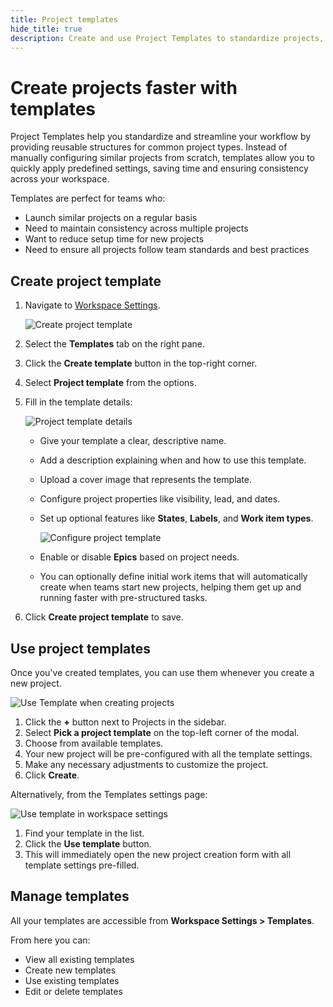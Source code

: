 ```yaml
---
title: Project templates
hide_title: true
description: Create and use Project Templates to standardize projects, save setup time, and ensure consistency across your workspace with predefined settings.
---
```



<div className="tag-wrapper">
  <h1>Create projects faster with templates</h1>
  <Tags tags={[{ name: "Business", additionalClass: "business" }]} />
</div>

Project Templates help you standardize and streamline your workflow by providing reusable structures for common project types. Instead of manually configuring similar projects from scratch, templates allow you to quickly apply predefined settings, saving time and ensuring consistency across your workspace.

Templates are perfect for teams who:

- Launch similar projects on a regular basis
- Need to maintain consistency across multiple projects
- Want to reduce setup time for new projects
- Need to ensure all projects follow team standards and best practices

## Create project template

1. Navigate to [Workspace Settings](https://docs.plane.so/core-concepts/workspaces/overview#access-workspace-settings).

   ![Create project template](https://media.docs.plane.so/templates/create-project-template.webp#hero-tr)
2. Select the **Templates** tab on the right pane.
3. Click the **Create template** button in the top-right corner.
4. Select **Project template** from the options.
5. Fill in the template details:

   ![Project template details](https://media.docs.plane.so/templates/project-template-details.webp#hero)
   - Give your template a clear, descriptive name.
   - Add a description explaining when and how to use this template.
   - Upload a cover image that represents the template.
   - Configure project properties like visibility, lead, and dates.
   - Set up optional features like **States**, **Labels**, and **Work item types**.

     ![Configure project template](https://media.docs.plane.so/templates/configure-project-template.webp#hero)
   - Enable or disable **Epics** based on project needs.
   - You can optionally define initial work items that will automatically create when teams start new projects, helping them get up and running faster with pre-structured tasks.
6. Click **Create project template** to save.

## Use project templates

Once you've created templates, you can use them whenever you create a new project.

![Use Template when creating projects](https://media.docs.plane.so/templates/use-template-projects.webp#hero)

1. Click the **+** button next to Projects in the sidebar.
2. Select **Pick a project template** on the top-left corner of the modal.
3. Choose from available templates.
4. Your new project will be pre-configured with all the template settings.
5. Make any necessary adjustments to customize the project.
6. Click **Create**.

Alternatively, from the Templates settings page:

![Use template in workspace settings](https://media.docs.plane.so/templates/use-template.webp#hero)

1. Find your template in the list.
2. Click the **Use template** button.
3. This will immediately open the new project creation form with all template settings pre-filled.

## Manage templates

All your templates are accessible from **Workspace Settings > Templates**.

From here you can:

- View all existing templates
- Create new templates
- Use existing templates
- Edit or delete templates
